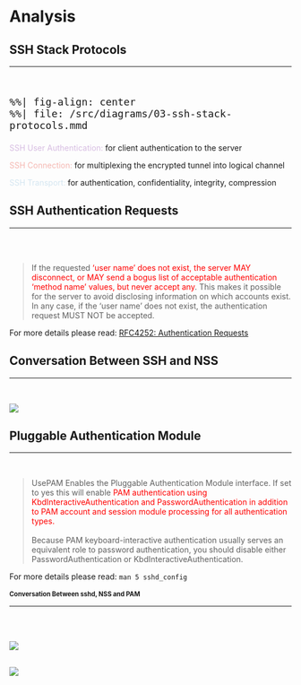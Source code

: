 # Analysis

## SSH Stack Protocols

<hr>

<br>

:::{style="font-size: 150%;"}
```mermaid
%%| fig-align: center
%%| file: /src/diagrams/03-ssh-stack-protocols.mmd
```
:::

:::{.custom-smaller}
[SSH User Authentication:]{style="color:#d7bde2;"} for client authentication to
the server

[SSH Connection:]{style="color:#f5b7b1;"} for multiplexing the
encrypted tunnel into logical channel

[SSH Transport:]{style="color:#d4e6f1;"} for authentication, confidentiality,
integrity, compression
:::

## SSH Authentication Requests

<hr>

<br>
<br>

>If the requested ['user name' does not exist, the server MAY disconnect, or MAY
send a bogus list of acceptable authentication 'method name' values, but never
accept any]{style="color:red;"}. This makes it possible for the server to avoid
disclosing information on which accounts exist. In any case, if the 'user name'
does not exist, the authentication request MUST NOT be accepted.

:::aside
For more details please read:
[RFC4252: Authentication Requests](https://datatracker.ietf.org/doc/html/rfc4252#section-5){target="_blank_"}
:::

## Conversation Between SSH and NSS

<hr>
<br>

<!-- Mermind Live Editor make to render more better than mermind into quarto -->
<!-- container -->
<!-- ```{mermaid} -->
<!-- %%| fig-align: center -->
<!-- %%| file: /src/diagrams/04-ssh-nss.mmd -->
<!-- ``` -->
![](/src/images/sshd-nss.svg){fig-align="center" fig-align="center"}

## Pluggable Authentication Module

<hr>

<br>

> UsePAM Enables the Pluggable Authentication Module interface. If set to yes
this will enable [PAM authentication using KbdInteractiveAuthentication and
PasswordAuthentication in addition to PAM account and session module processing
for all authentication types.]{style="color:red;"}\
\
Because PAM keyboard-interactive authentication usually serves an equivalent
role to password authentication, you should disable either
PasswordAuthentication or KbdInteractiveAuthentication.

:::aside
For more details please read: `man 5 sshd_config`
:::

## Conversation Between sshd, NSS and PAM {style="font-size: 80%;"}

<hr>

<br>
<br>

<!-- Mermind Live Editor make to render more better than mermind into quarto -->
<!-- container -->
<!-- ```{mermaid} -->
<!-- %%| label: fig-sshd-nss -->
<!-- %%| fig-align: center -->
<!-- %%| fig-cap: "Conversation between SSH and PAM" -->
<!-- %%| file: /src/diagrams/05-ssh-pam.mmd -->
<!-- ``` -->
![](/src/images/sshd-pam.svg){fig-align="center"}

## {#contribute-vs-pam-meme}

![](/src/images/contribute-vs-pam.jpg){fig-align="center" #fig-contribute-vs-pam}

